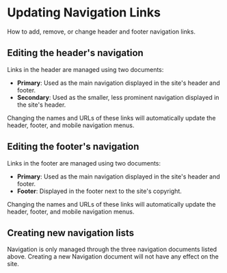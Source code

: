 
<Meta title="Documentation/Workflows/Updating Navigation Links" />

# Updating Navigation Links

How to add, remove, or change header and footer navigation links.

## Editing the header's navigation

Links in the header are managed using two documents:

- **Primary**: Used as the main navigation displayed in the site's header and
  footer.
- **Secondary**: Used as the smaller, less prominent navigation displayed in
  the site's header.

Changing the names and URLs of these links will automatically update the
header, footer, and mobile navigation menus.

## Editing the footer's navigation

Links in the footer are managed using two documents:

- **Primary**: Used as the main navigation displayed in the site's header and
  footer.
- **Footer**: Displayed in the footer next to the site's copyright.

Changing the names and URLs of these links will automatically update the
header, footer, and mobile navigation menus.

## Creating new navigation lists

Navigation is only managed through the three navigation documents listed above.
Creating a new Navigation document will not have any effect on the site.
